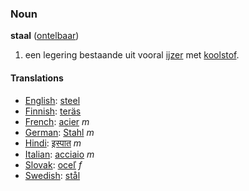 ===Noun===
'''staal''' ([[ontelbaar]])
# een legering bestaande uit vooral [[ijzer]] met [[koolstof]].

====Translations====
*[[English]]: [[steel]]
*[[Finnish]]: [[teräs]]
*[[French]]: [[acier]] ''m''
*[[German]]: [[Stahl]] ''m''
*[[Hindi]]: [[इस्पात]] ''m''
*[[Italian]]: [[acciaio]] ''m''
*[[Slovak]]: [[oceľ]] ''f''
*[[Swedish]]: [[stål]]